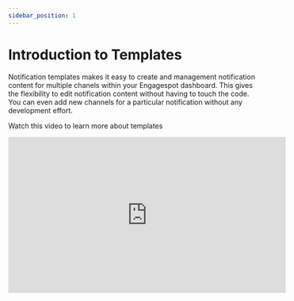 ```yaml
---
sidebar_position: 1
---
```


# Introduction to Templates
Notification templates makes it easy to create and management notification content for multiple chanels within your Engagespot dashboard.
This gives the flexibility to edit notification content without having to touch the code. You can even add new channels for a particular notification without any development effort.

Watch this video to learn more about templates
<iframe width="560" height="315" src="https://www.youtube.com/embed/J4ubA_1U5iM" title="YouTube video player" frameborder="0" allow="accelerometer; autoplay; clipboard-write; encrypted-media; gyroscope; picture-in-picture" allowfullscreen></iframe>